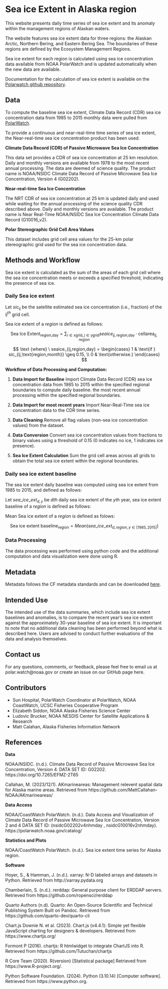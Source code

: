 # Sea ice Extent in Alaska region

This website presents daily time series of sea ice extent and its anomaly within the management regions of Alaskan waters.

The website features sea ice extent data for three regions: the Alaskan Arctic, Northern Bering, and Eastern Bering Sea. The boundaries of these regions are defined by the Ecosystem Management Regions. 

Sea ice extent for each region is calculated using sea ice concentration data available from NOAA PolarWatch and is updated automatically when the new data are available.

Documentation for the calculation of sea ice extent is available on the [Polarwatch github repository]().


## Data

To compute the baseline sea ice extent, Climate Data Record (CDR) sea ice concentration data from 1985 to 2015 monthly data were pulled from [PolarWatch](https://polarwatch.noaa.gov/catalog/ice-sq-nh-nsidc-cdr-v4/preview/?dataset=monthly&var=cdr_seaice_conc_monthly&time_min=2023-12-01T00:00:00Z&time_max=2023-12-01T00:00:00Z&proj=epsg3413&colorBar=KT_ice,,,0,1,).  

To provide a continuous and near-real-time time series of sea ice extent, the Near-real-time sea ice concentration product has been used.

__Climate Data Record (CDR) of Passive Microwave Sea Ice Concentration__

This data set provides a CDR of sea ice concentration at 25 km resolution. Daily and monthly versions are available from 1978 to the most recent annual processing. The data are deemed of science quality. The product name is NOAA/NSIDC Climate Data Record of Passive Microwave Sea Ice Concentration, Version 4 (G02202).


__Near-real-time Sea Ice Concentration__

The NRT CDR of sea ice concentration at 25 km is updated daily and used while waiting for the annual processing of the science quality CDR described above. Daily and monthly versions are available. The product name is Near Real-Time NOAA/NSIDC Sea Ice Concentration Climate Data Record (G10016_v2).


__Polar Stereographic Grid Cell Area Values__

This dataset includes grid cell area values for the 25-km polar stereographic grid used for the sea ice concentration data.

## Methods and Workflow

Sea ice extent is calculated as the sum of the areas of each grid cell where the sea ice concentration meets or exceeds a specified threshold, indicating the presence of sea ice.

### Daily Sea ice extent

Let $sic_{ij}$ be the satellite estimated sea ice concentration (i.e., fraction) of the $ij^{th}$ grid cell.

Sea ice extent of a ${region}$ is defined as follows:

$$
\text{Sea Ice Extent}_{\text{region,day}} = \sum_{i \in \text{xgrid}, j \in \text{ygrid}} seaice_{ij,\text{region,day}} \cdot \text{cellarea}_{ij,\text{region}}
$$

$$ 
\text {where} 
\ seaice_{ij,region,day} = 
\begin{cases} 
1 & \text{if } sic_{ij,\text{region,month}} \geq 0.15, \\
0 & \text{otherwise.}
\end{cases}
$$

__Workflow of Data Processing and Computation:__

1.  __Data Import for Baseline__ Import Climate Data Record (CDR) sea ice concentration data from 1985 to 2015 within the specified regional boundaries to compute daily baseline.   the most recent annual processing within the specified regional boundaries.

2. __Data Import for most recent years__ Import Near-Real-Time sea ice concentration data to the CDR time series.

3. __Data Cleaning__ Remove all flag values (non-sea ice concentration values) from the dataset.

4. __Data Conversion__ Convert sea ice concentration values from fractions to binary values using a threshold of 0.15 (0 indicates no ice, 1 indicates ice presence).

4. __Sea Ice Extent Calculation__ Sum the grid cell areas across all grids to obtain the total sea ice extent within the regional boundaries.


### Daily sea ice extent baseline

The sea ice extent daily baseline was computed using sea ice extent from 1985 to 2015, and defined as follows: 

Let $sea\_ice\_ext_{d,y}$ be  $dth$ daily sea ice extent of the $yth$ year, sea ice extent baseline of a ${region}$ is defined as follows:

Mean Sea ice extent of a ${region}$ is defined as folows: 

$$
\text{Sea ice extent baseline}_{\text{region}} = Mean ( sea\_ice\_ext_{d,region,y \in [1985,2015]})
$$

### Data Processing

The data processing was performed using python code and the additional computation and data visualization were done using R.

## Metadata

Metadata follows the CF metadata standards and can be downloaded [here]().

## Intended Use

The intended use of the data summaries, which include sea ice extent baselines and anomalies, is to compare the recent year's sea ice extent against the approximately 30-year baseline of sea ice extent. It is important to note that no additional data cleaning has been performed beyond what is described here. Users are advised to conduct further evaluations of the data and analysis themselves.

## Contact us

For any questions, comments, or feedback, please feel free to email us at polar.watch@noaa.gov or create an issue on our GitHub page here.

## Contributors

* Sun Hospital, PolarWatch Coordinator at PolarWatch, NOAA CoastWatch, UCSC Fisheries Cooperative Program
* Elizabeth Siddon, NOAA Alaska Fisheries Science Center
* Ludovic Brucker, NOAA NESDIS Center for Satellite Applications & Research
* Matt Calahan, Alaska Fisheries Information Network 

## References

**Data**

NOAA/NSIDC. (n.d.). Climate Data Record of Passive Microwave Sea Ice Concentration, Version 4. DATA SET ID: G02202. https://doi.org/10.7265/EFMZ-2T65

Callahan, M. (2023/12/1). AKmarineareas: Management relevent spatial data for Alaska marine areas. Retrieved from https://github.com/MattCallahan-NOAA/AKmarineareas/

**Data Access**

NOAA/CoastWatch PolarWatch. (n.d.). Data Access and Visualization of Climate Data Record of Passive Microwave Sea Ice Concentration, Version 2 and 4 DATA SET ID: (nsidcG02202v4nhmday
, nsidcG10016v2nhmday).  https://polarwatch.noaa.gov/catalog/

**Statistics and Plots**

NOAA/CoastWatch PolarWatch. (n.d.). Sea ice extent time series for Alaska region. 

**Software**

Hoyer, S., & Hamman, J. (n.d.). xarray: N-D labeled arrays and datasets in Python. Retrieved from http://xarray.pydata.org

Chamberlain, S. (n.d.). rerddap: General purpose client for ERDDAP servers. Retrieved from https://github.com/ropensci/rerddap

Quarto Authors (n.d). Quarto: An Open-Source Scientific and Technical Publishing System Built on Pandoc. Retrieved from https://github.com/quarto-dev/quarto-cli

Chart.js Downie N. et al. (2023). Chart.js (v4.4.1): Simple yet flexible JavaScript charting for designers & developers. Retrieved from https://www.chartjs.org/

Formont P (2016). chartjs: R htmlwidget to integrate ChartJS into R. Retrieved from https://github.com/Tutuchan/chartjs

R Core Team (2020). R(version) [Statistical package] Retrieved from https://www.R-project.org/. 

Python Software Foundation. (2024). Python (3.10.14) [Computer software]. Retrieved from https://www.python.org.

